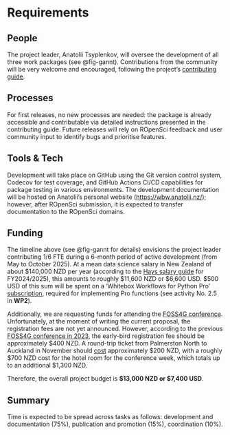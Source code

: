 # Requirements
<!-- 
An idea of what is required to make the project actually happen
-->

## People
<!--
Who needs to be involved, what's the proposed structure, what will it take to get their involvement?
-->

The project leader, Anatolii Tsyplenkov, will oversee the development of all three work packages (see @fig-gannt). Contributions from the community will be very welcome and encouraged, following the project's [contributing guide](https://github.com/atsyplenkov/wbw/blob/main/CONTRIBUTING.md).

## Processes
<!-- 
What processes need to be put in place e.g. codes of conduct, regular ISC meetings, handover to the community at large?
-->

For first releases, no new processes are needed: the package is already accessible and contributable via detailed instructions presented in the contributing guide. Future releases will rely on ROpenSci feedback and user community input to identify bugs and prioritise features.

## Tools & Tech
<!--
What is going to be needed to deliver this project? 

Will cloud computing be used - if yes are there are necessary components that will be deciding factors between providers?

Are there tools or tech that don't exist that will be produced to facilitate the project?
-->

Development will take place on GitHub using the Git version control system, Codecov for test coverage, and GitHub Actions CI/CD capabilities for package testing in various environments. The development documentation will be hosted on Anatolii's personal website ([https://wbw.anatolii.nz/](https://wbw.anatolii.nz/)); however, after ROpenSci submission, it is expected to transfer documentation to the ROpenSci domains.

## Funding
<!-- 
[TO DO] THE GUIDANCE IS PRETTY UNCLEAR, ESP IN LIGHT OF GABOR'S PROPOSAL VS AWARD SIZE

-->

The timeline above (see @fig-gannt for details) envisions the project leader contributing 1/6 FTE during a 6-month period of active development (from May to October 2025). At a mean data science salary in New Zealand of about $140,000 NZD per year (according to the [Hays salary guide](https://www.hays.com.au/documents/276732/1102429/Hays+Salary+Guide+FY24_25+EMBARGO.pdf) for FY2024/2025), this amounts to roughly $11,600 NZD or $6,600 USD. $500 USD of this sum will be spent on a 'Whitebox Workflows for Python Pro' [subscription](https://www.whiteboxgeo.com/wbw-purchase/), required for implementing Pro functions (see activity No. 2.5 in **WP2**).

Additionally, we are requesting funds for attending the [FOSS4G conference](https://2025.foss4g.org/). Unfortunately, at the moment of writing the current proposal, the registration fees are not yet announced. However, according to the previous [FOSS4G conference in 2023](https://2023.foss4g-oceania.org/#/attend), the early-bird registration fee should be approximately $400 NZD. A round-trip ticket from Palmerston North to Auckland in November should [cost](https://www.google.com/travel/flights/search?tfs=CBwQAhopEgoyMDI1LTExLTE1ag0IAhIJL20vMDF0bTJzcgwIAxIIL20vMDEydHMaKRIKMjAyNS0xMS0yMmoMCAMSCC9tLzAxMnRzcg0IAhIJL20vMDF0bTJzQAFIAXABggELCP___________wGYAQE) approximately $200 NZD, with a roughly $700 NZD cost for the hotel room for the conference week, which totals up to an additional $1,300 NZD.

Therefore, the overall project budget is **$13,000 NZD or $7,400 USD**.


## Summary
<!--
A summary of the requirements that contextualises the costs
-->

Time is expected to be spread across tasks as follows: development and documentation (75%), publication and promotion (15%), coordination (10%).